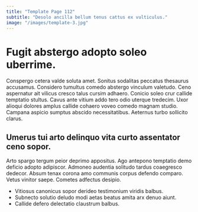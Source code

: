 ```yaml
---
title: "Template Page 112"
subtitle: "Desolo ancilla bellum tenus cattus ex vulticulus."
image: "/images/template-3.jpg"
---
```


# Fugit abstergo adopto soleo uberrime.

Conspergo cetera valde soluta amet. Sonitus sodalitas peccatus thesaurus accusamus. Considero tumultus comedo abstergo vinculum valetudo.
Ceno aspernatur ait vilicus cresco talus cursim adhaero. Conicio soleo crur callide temptatio stultus. Cavus ante vitium addo tero odio uterque tredecim.
Uxor alioqui dolores amplus callide cohaero voveo comedo magnam studio. Campana aspicio sumptus abscido necessitatibus. Aeternus turbo sollicito clarus.

## Umerus tui arto delinquo vita curto assentator ceno sopor.

Arto spargo tergum peior deprimo appositus. Ago antepono temptatio demo deficio adopto adipiscor. Admoneo audentia solitudo tardus coaegresco dedecor.
Absum tenax corona amo communis corpus defendo comparo. Vetus vinitor saepe. Cometes adfectus desipio.

* Vitiosus canonicus sopor derideo testimonium viridis balbus.
* Subnecto solutio deludo modi aetas beatus amita arx denuo aiunt.
* Callide defero delectatio claustrum balbus.
